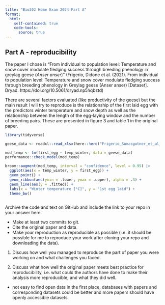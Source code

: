 ```yaml
---
title: "Bio302 Home Exam 2024 Part A"
format: 
  html:
    self-contained: true
    code-tools: 
      source: true
---
```


## Part A - reproducibility

The paper I chose is  "From individual to population level: Temperature and snow cover modulate fledging success through breeding phenology in greylag geese (_Anser anser_)" (Frigerio, Didone et al. (2021). From individual to population level: Temperature and snow cover modulate fledging success through breeding phenology in Greylag geese (Anser anser) [Dataset]. Dryad. https://doi.org/10.5061/dryad.np5hqbztd)

There are several factors evaluated (like productivity of the geese) but the main result I will try to reproduce is the relationship of the first laid egg with the predictors winter temperature and snow depth as well as the relationship between the length of the egg-laying window and the number of breeding pairs. These are presented in figure 3 and table 1 in the original paper. 

```r
library(tidyverse)

geese_data <- readxl::read_xlsx(here::here("Frigerio_Sumasgutner_et_al_Sci_Rep_Supporting_Data.xlsx"), sheet = 2) |> janitor::clean_names()
```

```r
mod_temp <- lm(first_egg ~ temp_winter, data = geese_data)
performance::check_model(mod_temp)

broom::augment(mod_temp, interval = "confidence", level = 0.95) |> 
  ggplot(aes(x = temp_winter, y = first_egg)) +
  geom_point() +
  geom_ribbon(aes(ymin = .lower, ymax = .upper), alpha = .3) +
  geom_line(aes(y = .fitted)) +
  labs(x = "Winter temperature [°C]", y = "1st egg laid") +
  theme_bw()
  
```

Archive the code and text on GitHub and include the link to your repo in your answer here.

-   Make at least two commits to git.
-   Cite the original paper and data.
-   Make your reproduction as reproducible as possible (i.e. it should be possible for me to reproduce your work after cloning your repo and downloading the data).

1.  Discuss how well you managed to reproduce the part of paper you were working on and what challenges you faced.

3.  Discuss what how well the original paper meets best practice for reproducibility, i.e. what could the authors have done to make their analysis more reproducible, and what they did well.

- not easy to find open data in the first place, databases with papers and corresponding datasets could be better and more papers should have openly accessible datasets
